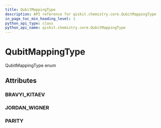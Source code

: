 ```yaml
---
title: QubitMappingType
description: API reference for qiskit.chemistry.core.QubitMappingType
in_page_toc_min_heading_level: 1
python_api_type: class
python_api_name: qiskit.chemistry.core.QubitMappingType
---
```


# QubitMappingType

<Class id="qiskit.chemistry.core.QubitMappingType" isDedicatedPage={true} github="https://github.com/qiskit-community/qiskit-aqua/tree/stable/0.7/qiskit/chemistry/core/hamiltonian.py" signature="QubitMappingType(value)">
  QubitMappingType enum

  ## Attributes

  ### BRAVYI\_KITAEV

  <Attribute id="qiskit.chemistry.core.QubitMappingType.BRAVYI_KITAEV" signature="= 'bravyi_kitaev'" />

  ### JORDAN\_WIGNER

  <Attribute id="qiskit.chemistry.core.QubitMappingType.JORDAN_WIGNER" signature="= 'jordan_wigner'" />

  ### PARITY

  <Attribute id="qiskit.chemistry.core.QubitMappingType.PARITY" signature="= 'parity'" />
</Class>

